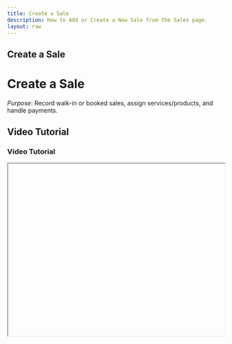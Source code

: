 ```yaml
---
title: Create a Sale
description: How to Add or Create a New Sale from the Sales page.
layout: raw
---
```



<div className="mdx-content">

## Create a Sale

<h1 className="text-3xl font-bold text-gray-900 mb-4">Create a Sale</h1>  

*Purpose*: Record walk-in or booked sales, assign services/products, and handle payments.

## Video Tutorial

<h3 className="text-xl font-medium text-gray-800 mb-2">Video Tutorial</h3>

<iframe
  width="100%"
  height="400"
  title="Create a sale tutorial"
  allowFullScreen
  className="rounded-lg"
/>

---

## Steps:

<h2 className="text-2xl font-semibold text-gray-800 mt-8 mb-4">Step-by-step Instructions</h2>

❶ **From the Sales page**, click **"Add Sale"** in the top-right corner.

❷ A side panel opens with two main sections:  
- **Left Panel**:
  - Choose **Customer Type**: Walk-in (default), Existing Client, or Add New Client.
  - Select **Venue** from the dropdown.
  - Add items: **Appointments, Services, Packages, Vouchers, Memberships, Gift Cards**.  
- **Right Panel**:
  - View cart items, subtotal, taxes, discount (promo code), tip, and total.
  - Assign staff, add notes, and choose payment method.

❸ Click **Continue to Payment** and select:  
- **Full Payment** → Paid Sale  
- **Partial Payment** → Partially Paid  
- **No Payment** → Unpaid Sale

❹ Click **Complete Sale**. A confirmation message will appear.

---

**Tip for First-Time Users**:  
Use this feature to keep track of all transactions, even for walk-in clients or quick sales that are not linked to an appointment.

<div className="space-y-4 mt-6">

<div className="my-10 border-t border-gray-200" />

## More questions about this

<h3 className="text-xl font-semibold text-black mb-4 mt-10"> More questions about this?</h3>
</div>
<div className="space-y-4 mt-6">
  <details className="bg-white rounded-md p-4 border border-gray-300">
  <summary
    className="font-medium text-base text-gray-900"
    style={{
      backgroundColor: 'transparent',
      outline: 'none',
      cursor: 'pointer',
      userSelect: 'none',
      listStyle: 'none',
    }}
  >Can I add multiple services to a sale?</summary>
   <p className="mt-2 text-sm text-gray-700">
      Yes, you can add as many services, products, or vouchers as needed before completing the sale.
    </p>
  </details>

  <details className="bg-white rounded-md p-4 border border-gray-300">
  <summary
    className="font-medium text-base text-gray-900"
    style={{
      backgroundColor: 'transparent',
      outline: 'none',
      cursor: 'pointer',
      userSelect: 'none',
      listStyle: 'none',
    }}
  >Will the sale be reflected in reports immediately?</summary>
    <p className="mt-2 text-sm text-gray-700">
      Yes, once the sale is completed, it will appear in your real-time sales reports.
    </p>
  </details>
</div>
</div>

---

<div className="space-y-4 mt-6">

<div className="my-10 border-t border-gray-200" />

<div className="mdx-content mt-10">

Was this article helpful?

<div style={{ display: 'flex', gap: '1rem' }}>
  <button style={{ padding: '0.5rem', borderRadius: '9999px', backgroundColor: '#f0f0f0' }}>
    <FaThumbsUp/>
  </button>
  <button style={{ padding: '0.5rem', borderRadius: '9999px', backgroundColor: '#f0f0f0' }}>
    <FaThumbsDown/>
  </button>
</div>
</div>

---
</div>
